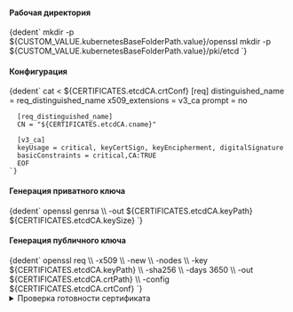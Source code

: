

<h4>Рабочая директория</h4>
<CodeBlock language="bash">
    {dedent`
        mkdir -p ${CUSTOM_VALUE.kubernetesBaseFolderPath.value}/openssl
        mkdir -p ${CUSTOM_VALUE.kubernetesBaseFolderPath.value}/pki/etcd
    `}
</CodeBlock>

<h4>Конфигурация</h4>
<CodeBlock language="bash">
    {dedent`
      cat <<EOF > ${CERTIFICATES.etcdCA.crtConf}
      [req]
      distinguished_name = req_distinguished_name
      x509_extensions    = v3_ca
      prompt             = no

      [req_distinguished_name]
      CN = "${CERTIFICATES.etcdCA.cname}"

      [v3_ca]
      keyUsage = critical, keyCertSign, keyEncipherment, digitalSignature
      basicConstraints = critical,CA:TRUE
      EOF
    `}
</CodeBlock>


<h4>Генерация приватного ключа</h4>
<CodeBlock language="bash">
    {dedent`
      openssl genrsa \\
        -out ${CERTIFICATES.etcdCA.keyPath} ${CERTIFICATES.etcdCA.keySize}
    `}
</CodeBlock>

<h4>Генерация публичного ключа</h4>
<CodeBlock language="bash">
    {dedent`
      openssl req \\
        -x509 \\
        -new \\
        -nodes \\
        -key ${CERTIFICATES.etcdCA.keyPath} \\
        -sha256 \\
        -days 3650 \\
        -out ${CERTIFICATES.etcdCA.crtPath} \\
        -config ${CERTIFICATES.etcdCA.crtConf}
    `}
</CodeBlock>


<details className="custom-blue-block">
  <summary>Проверка готовности сертификата</summary>
  :::warning Обратите ВНИМАНИЕ!

  Данный раздел зависит от следующих разделов:
  - [SSL Certificate Check](/docs/tech-docs/kubernetes/certificates/examinationOpensslComponent.mdx).
  :::

  <CodeBlock language="bash">
    {dedent`
      ${CUSTOM_VALUE.kubernetesBaseFolderPath.value}/openssl/cert-report.sh ${CERTIFICATES.etcdCA.crtPath}
    `}
  </CodeBlock>

  :::note Вывод команды
  <CodeBlock language="bash">
    {dedent`
      CERTIFICATE AUTHORITY   EXPIRES                  RESIDUAL TIME   EXTERNALLY MANAGED
      etcd-ca                 Oct 20, 2034 22:04 UTC   9y              no
    `}
  </CodeBlock>
  :::

</details>
